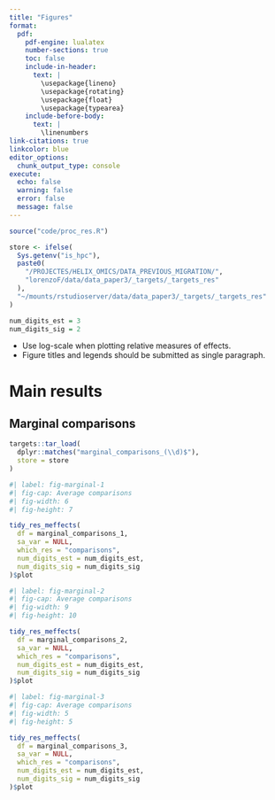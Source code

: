 ```yaml
---
title: "Figures"
format:
  pdf:
    pdf-engine: lualatex
    number-sections: true
    toc: false
    include-in-header:
      text: |
        \usepackage{lineno}
        \usepackage{rotating}
        \usepackage{float}
        \usepackage{typearea}
    include-before-body:
      text: |
        \linenumbers
link-citations: true
linkcolor: blue
editor_options: 
  chunk_output_type: console
execute:
  echo: false
  warning: false
  error: false
  message: false
---
```


```r
source("code/proc_res.R")
```

```r
store <- ifelse(
  Sys.getenv("is_hpc"), 
  paste0(
    "/PROJECTES/HELIX_OMICS/DATA_PREVIOUS_MIGRATION/",
    "lorenzoF/data/data_paper3/_targets/_targets_res"
  ), 
  "~/mounts/rstudioserver/data/data_paper3/_targets/_targets_res"
)

num_digits_est = 3
num_digits_sig = 2
```

- Use log-scale when plotting relative measures of effects.
- Figure titles and legends should be submitted as single paragraph.

# Main results

## Marginal comparisons

```r
targets::tar_load(
  dplyr::matches("marginal_comparisons_(\\d)$"),
  store = store
)
```

```r
#| label: fig-marginal-1
#| fig-cap: Average comparisons
#| fig-width: 6
#| fig-height: 7

tidy_res_meffects(
  df = marginal_comparisons_1,
  sa_var = NULL,
  which_res = "comparisons",
  num_digits_est = num_digits_est,
  num_digits_sig = num_digits_sig
)$plot
```

```r
#| label: fig-marginal-2
#| fig-cap: Average comparisons
#| fig-width: 9
#| fig-height: 10

tidy_res_meffects(
  df = marginal_comparisons_2,
  sa_var = NULL,
  which_res = "comparisons",
  num_digits_est = num_digits_est,
  num_digits_sig = num_digits_sig
)$plot
```

```r
#| label: fig-marginal-3
#| fig-cap: Average comparisons
#| fig-width: 5
#| fig-height: 5

tidy_res_meffects(
  df = marginal_comparisons_3,
  sa_var = NULL,
  which_res = "comparisons",
  num_digits_est = num_digits_est,
  num_digits_sig = num_digits_sig
)$plot
```
